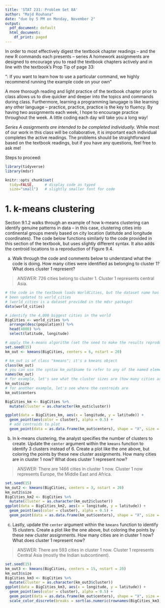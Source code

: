 ```yaml
---
title: 'STAT 231: Problem Set 8A'
author: "Majd Rouhana"
date: "due by 5 PM on Monday, November 2"
output:
  pdf_document: default
  html_document:
    df_print: paged
---
```


In order to most effectively digest the textbook chapter readings -- and the  new R commands each presents -- series A homework assignments are designed to encourage you to read the textbook chapters actively and in line with the textbook's Prop Tip of page 33:

"\textbf{Pro Tip}: If you want to learn how to use a particular command, we highly recommend running the example code on your own" 

A more thorough reading and light practice of the textbook chapter prior to class allows us to dive quicker and deeper into the topics and commands during class.  Furthermore, learning a programming lanugage is like learning any other language -- practice, practice, practice is the key to fluency.  By having two assignments each week, I hope to encourage practice throughout the week.  A little coding each day will take you a long way!

*Series A assignments are intended to be completed individually.*  While most of our work in this class will be collaborative, it is important each individual completes the active readings.  The problems should be straightforward based on the textbook readings, but if you have any questions, feel free to ask me!

Steps to proceed:

\begin{enumerate}
\item In RStudio, go to File > Open Project, navigate to the folder with the course-content repo, select the course-content project (course-content.Rproj), and click "Open" 
\item Pull the course-content repo (e.g. using the blue-ish down arrow in the Git tab in upper right window)
\item Copy ps8A.Rmd from the course repo to your repo (see page 6 of the GitHub Classroom Guide for Stat231 if needed)
\item Close the course-content repo project in RStudio
\item Open YOUR repo project in RStudio
\item In the ps8A.Rmd file in YOUR repo, replace "YOUR NAME HERE" with your name
\item Add in your responses, committing and pushing to YOUR repo in appropriate places along the way
\item Run "Knit PDF" 
\item Upload the pdf to Gradescope.  Don't forget to select which of your pages are associated with each problem.  \textit{You will not get credit for work on unassigned pages (e.g., if you only selected the first page but your solution spans two pages, you would lose points for any part on the second page that the grader can't see).} 
\end{enumerate}

```r
library(tidyverse)
library(mdsr)

knitr::opts_chunk$set(
  tidy=FALSE,     # display code as typed
  size="small")   # slightly smaller font for code
```


\newpage
# 1.  k-means clustering

Section 9.1.2 walks through an example of how k-means clustering can identify genuine patterns in data -- in this case, clustering cities into continental groups merely based on city location (latitutde and longitude coordinates).  The code below functions similarly to the code provided in this section of the textbook, but uses slightly different syntax.  It also adds the centroid locations to a reproduction of Figure 9.4.

(a) Walk through the code and comments below to understand what the code is doing.  How many cities were identified as belonging to cluster 1?  What does cluster 1 represent?

> ANSWER: 726 cities belong to cluster 1. Cluster 1 represents central Asia.

```r
# the code in the textbook loads WorldCities, but the dataset name has since 
# been updated to world_cities 
# (world_cities is a dataset provided in the mdsr package)
data(world_cities)

# identify the 4,000 biggest cities in the world
BigCities <- world_cities %>%
  arrange(desc(population)) %>%
  head(4000) %>%
  select(latitude, longitude)

# apply the k-means algorithm (set the seed to make the results reproducible)
set.seed(15)
km_out <- kmeans(BigCities, centers = 6, nstart = 20)

# km_out is of class "kmeans"; it's a kmeans object
class(km_out)
# you can use the syntax km_out$name to refer to any of the named elements below
names(km_out)
# for example, let's see what the cluster sizes are (how many cities are in each cluster)
km_out$size
# for another example, let's see where the centroids are
km_out$centers

BigCities_km <- BigCities %>%
  mutate(cluster = as.character(km_out$cluster))

ggplot(data = BigCities_km, aes(x = longitude, y = latitude)) + 
  geom_point(aes(color = cluster), alpha = 0.5) +
  # add centroids to plot
  geom_point(data = as.data.frame(km_out$centers), shape = "X", size = 3)
```

(b) In k-means clustering, the analyst specifies the number of clusters to create.  Update the `center` argument within the `kmeans` function to identify 3 clusters instead of 6.  Create a plot like the one above, but coloring the points by these new cluster assignments.  How many cities are in cluster 1 now?  What does cluster 1 represent now?

> ANSWER: There are 1466 cities in cluster 1 now. Cluster 1 now represents Europe, the Middle East and Africa.

```r
set.seed(15)
km_out2 <- kmeans(BigCities, centers = 3, nstart = 20)
km_out2$size
BigCities_km2 <- BigCities %>%
  mutate(cluster = as.character(km_out2$cluster))
ggplot(data = BigCities_km2, aes(x = longitude, y = latitude)) + 
  geom_point(aes(color = cluster), alpha = 0.5) +
  geom_point(data = as.data.frame(km_out$centers), shape = "X", size = 3)
```

(c) Lastly, update the `center` argument within the `kmeans` function to identify 15 clusters.  Create a plot like the one above, but coloring the points by these new cluster assignments.  How many cities are in cluster 1 now?  What does cluster 1 represent now?

> ANSWER: There are 593 cities in cluster 1 now. Cluster 1 represents Central Asia (mostly the Indian subcontinent).

```r
set.seed(15)
km_out3 <- kmeans(BigCities, centers = 15, nstart = 20)
km_out3$size
BigCities_km3 <- BigCities %>%
  mutate(cluster = as.character(km_out3$cluster))
ggplot(data = BigCities_km3, aes(x = longitude, y = latitude)) + 
  geom_point(aes(color = cluster), alpha = 0.5) +
  geom_point(data = as.data.frame(km_out$centers), shape = "X", size = 3) +
  scale_color_discrete(breaks = sort(as.numeric(rownames(BigCities_km3))))
```




